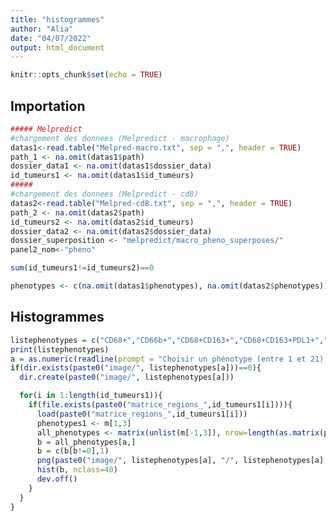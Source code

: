 ```yaml
---
title: "histogrammes"
author: "Alia"
date: "04/07/2022"
output: html_document
---
```


```r
knitr::opts_chunk$set(echo = TRUE)
```

## Importation

```r
##### Melpredict
#chargement des donnees (Melpredict - macrophage)
datas1<-read.table("Melpred-macro.txt", sep = ",", header = TRUE)
path_1 <- na.omit(datas1$path)
dossier_data1 <- na.omit(datas1$dossier_data)
id_tumeurs1 <- na.omit(datas1$id_tumeurs)
#####
#chargement des donnees (Melpredict - cd8)
datas2<-read.table("Melpred-cd8.txt", sep = ",", header = TRUE)
path_2 <- na.omit(datas2$path)
id_tumeurs2 <- na.omit(datas2$id_tumeurs)
dossier_data2 <- na.omit(datas2$dossier_data)
dossier_superposition <- "melpredict/macro_pheno_superposes/"
panel2_nom<-"pheno"

sum(id_tumeurs1!=id_tumeurs2)==0

phenotypes <- c(na.omit(datas1$phenotypes), na.omit(datas2$phenotypes))

```


## Histogrammes

```r
listephenotypes = c("CD68+","CD66b+","CD68+CD163+","CD68+CD163+PDL1+","CD68+CD163+pSTAT1+","CD68+PDL1+","CD68+pSTAT1+","CD68+pSTAT1+PDL1+","DAPI+","Sox10+","Sox10+PDL1+","SOX10+","SOX10+Ki67+","SOX10+ZEB1+","CD8+","CD8+PD1+","CD8+Ki67+","CD8+PD1+Ki67+","CD4+","CD4+PD1+","CD4+Ki67+")
print(listephenotypes)
a = as.numeric(readline(prompt = "Choisir un phénotype (entre 1 et 21) : "))
if(dir.exists(paste0("image/", listephenotypes[a]))==0){
  dir.create(paste0("image/", listephenotypes[a]))

  for(i in 1:length(id_tumeurs1)){
    if(file.exists(paste0("matrice_regions_",id_tumeurs1[i]))){
      load(paste0("matrice_regions_",id_tumeurs1[i]))
      phenotypes1 <- m[1,3]
      all_phenotypes <- matrix(unlist(m[-1,3]), nrow=length(as.matrix(phenotypes))+1)#le +1 correspond a la case panel_present
      b = all_phenotypes[a,]
      b = c(b[b!=0],1)
      png(paste0("image/", listephenotypes[a], "/", listephenotypes[a], id_tumeurs1[i], ".png"))
      hist(b, nclass=40)
      dev.off()
    }
  }
}
```



